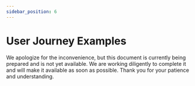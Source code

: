 ```yaml
---
sidebar_position: 6
---
```


# User Journey Examples

We apologize for the inconvenience, but this document is currently being prepared and is not yet available. We are working diligently to complete it and will make it available as soon as possible. Thank you for your patience and understanding.
